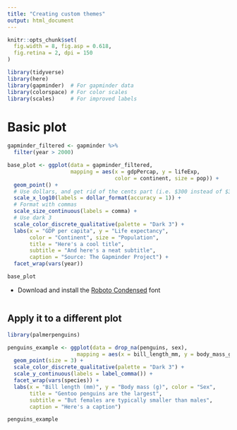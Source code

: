 ```yaml
---
title: "Creating custom themes"
output: html_document
---
```


```r
knitr::opts_chunk$set(
  fig.width = 8, fig.asp = 0.618,
  fig.retina = 2, dpi = 150
)
```

```r
library(tidyverse)
library(here)
library(gapminder)  # For gapminder data
library(colorspace) # For color scales
library(scales)     # For improved labels
```

# Basic plot

```r
gapminder_filtered <- gapminder %>% 
  filter(year > 2000)

base_plot <- ggplot(data = gapminder_filtered,
                    mapping = aes(x = gdpPercap, y = lifeExp, 
                                  color = continent, size = pop)) +
  geom_point() +
  # Use dollars, and get rid of the cents part (i.e. $300 instead of $300.00)
  scale_x_log10(labels = dollar_format(accuracy = 1)) +
  # Format with commas
  scale_size_continuous(labels = comma) +
  # Use dark 3
  scale_color_discrete_qualitative(palette = "Dark 3") +
  labs(x = "GDP per capita", y = "Life expectancy",
       color = "Continent", size = "Population",
       title = "Here's a cool title",
       subtitle = "And here's a neat subtitle",
       caption = "Source: The Gapminder Project") +
  facet_wrap(vars(year))

base_plot
```

- Download and install the [Roboto Condensed](https://fonts.google.com/specimen/Roboto+Condensed) font

```r

```

## Apply it to a different plot

```r
library(palmerpenguins)

penguins_example <- ggplot(data = drop_na(penguins, sex), 
                      mapping = aes(x = bill_length_mm, y = body_mass_g, color = str_to_title(sex))) +
  geom_point(size = 3) + 
  scale_color_discrete_qualitative(palette = "Dark 3") +
  scale_y_continuous(labels = label_comma()) +
  facet_wrap(vars(species)) +
  labs(x = "Bill length (mm)", y = "Body mass (g)", color = "Sex",
       title = "Gentoo penguins are the largest",
       subtitle = "But females are typically smaller than males",
       caption = "Here's a caption")

penguins_example
```

